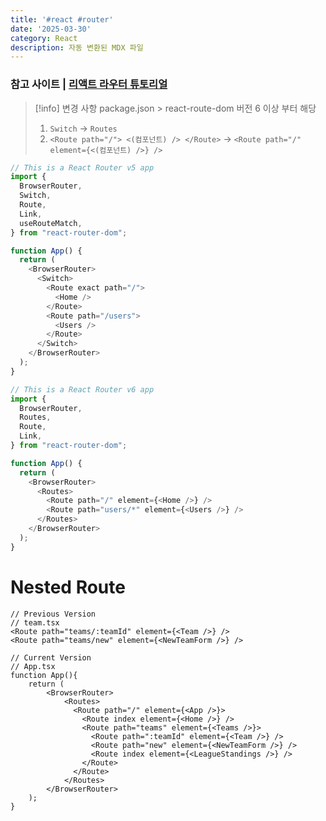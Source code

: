 ```yaml
---
title: '#react #router'
date: '2025-03-30'
category: React
description: 자동 변환된 MDX 파일
---
```

### 참고 사이트 | [리액트 라우터 튜토리얼](https://reactrouter.com/en/main/start/tutorial)

>[!info] 변경 사항
>package.json > react-route-dom 버전 6 이상 부터 해당
>1. `Switch` -> `Routes`
>2. `<Route path="/"> <(컴포넌트) /> </Route>` 
>   -> `<Route path="/" element={<(컴포넌트) />} />`

```js
// This is a React Router v5 app
import {
  BrowserRouter,
  Switch,
  Route,
  Link,
  useRouteMatch,
} from "react-router-dom";

function App() {
  return (
    <BrowserRouter>
      <Switch>
        <Route exact path="/">
          <Home />
        </Route>
        <Route path="/users">
          <Users />
        </Route>
      </Switch>
    </BrowserRouter>
  );
}
```

```js
// This is a React Router v6 app
import {
  BrowserRouter,
  Routes,
  Route,
  Link,
} from "react-router-dom";

function App() {
  return (
    <BrowserRouter>
      <Routes>
        <Route path="/" element={<Home />} />
        <Route path="users/*" element={<Users />} />
      </Routes>
    </BrowserRouter>
  );
}

```

# Nested Route
```tsx
// Previous Version
// team.tsx
<Route path="teams/:teamId" element={<Team />} />
<Route path="teams/new" element={<NewTeamForm />} />
```

```tsx
// Current Version
// App.tsx
function App(){
	return (
		<BrowserRouter>
		    <Routes>
		      <Route path="/" element={<App />}>
		        <Route index element={<Home />} />
		        <Route path="teams" element={<Teams />}>
		          <Route path=":teamId" element={<Team />} />
		          <Route path="new" element={<NewTeamForm />} />
		          <Route index element={<LeagueStandings />} />
		        </Route>
		      </Route>
		    </Routes>
		</BrowserRouter>
	);
}
```
